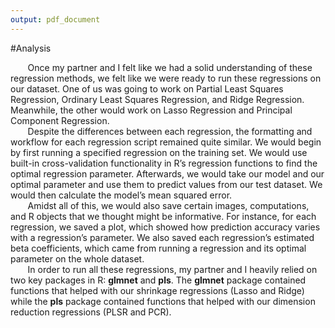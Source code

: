 ```yaml
---
output: pdf_document
---
```


#Analysis

&nbsp;&nbsp;&nbsp;&nbsp;&nbsp;&nbsp; Once my partner and I felt like we had a solid understanding of these regression methods, we felt like we were ready to run these regressions on our dataset. One of us was going to work on Partial Least Squares Regression, Ordinary Least Squares Regression, and Ridge Regression. Meanwhile, the other would work on Lasso Regression and Principal Component Regression.  
&nbsp;&nbsp;&nbsp;&nbsp;&nbsp;&nbsp; Despite the differences between each regression, the formatting and workflow for each regression script remained quite similar. We would begin by first running a specified regression on the training set. We would use built-in cross-validation functionality in R's regression functions to find the optimal regression parameter. Afterwards, we would take our model and our optimal parameter and use them to predict values from our test dataset. We would then calculate the model's mean squared error.  
&nbsp;&nbsp;&nbsp;&nbsp;&nbsp;&nbsp; Amidst all of this, we would also save certain images, computations, and R objects that we thought might be informative. For instance, for each regression, we saved a plot, which showed how prediction accuracy varies with a regression's parameter. We also saved each regression's estimated beta coefficients, which came from running a regression and its optimal parameter on the whole dataset.  
&nbsp;&nbsp;&nbsp;&nbsp;&nbsp;&nbsp; In order to run all these regressions, my partner and I heavily relied on two key packages in R: **glmnet** and **pls**. The **glmnet** package contained functions that helped with our shrinkage regressions (Lasso and Ridge) while the **pls** package contained functions that helped with our dimension reduction regressions (PLSR and PCR). 